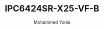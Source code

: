 ---
id: 1
title: "IPC6424SR-X25-VF-B"
desc: "4MP PTZ Camera with 25x Optical Zoom"
img: "/src/assets/content/Prime/IPC6424SR-X25-VF-B.png"
images:
  - "/src/assets/camera/Prime/IPC6424SR-X25-VF-B/IPC6424SR-X25-VF-B-3.png"
  - "/src/assets/camera/Prime/IPC6424SR-X25-VF-B/IPC6424SR-X25-VF-B-2.png"
  - "/src/assets/camera/Prime/IPC6424SR-X25-VF-B/IPC6424SR-X25-VF-B-1.png"
alt: "4MP PTZ Camera with 25x Optical Zoom"
author: "Mohammed Yonis"
reviewBody: "best service and support"
ratingValue: 5

features:
   - "4MP, 1/2.8’’ CMOS sensor for high-quality images"
   - "2688×1520@30fps video resolution"
   - "Ultra 265, H.265, H.264, MJPEG support"
   - "25X optical zoom for clear details"
   - "Smart intrusion detection with false alarm filtering"
   - "People counting and crowd density monitoring"
   - "LightHunter technology for excellent low-light performance"
   - "Smart IR with up to 100m (328ft) night vision"
   - "Power options: DC 12V±25% or PoE+ (IEEE 802.3at)"
   - "2 alarm inputs, 1 alarm output, 1 audio input, 1 audio output"
   - "IP67 waterproof and dustproof rating"
   - "IK10 vandal-resistant design"
publishedTime: "2023-09-15"
modifiedTime: "2023-10-01"
---